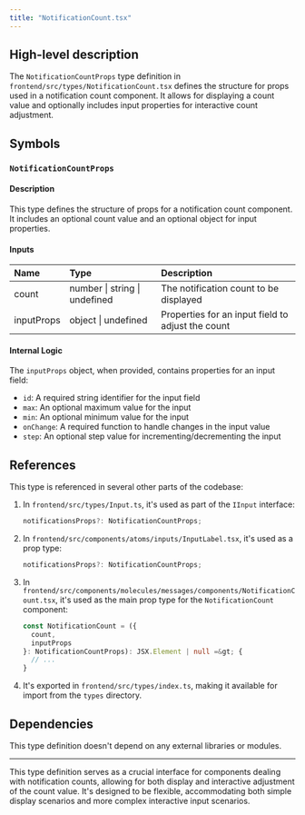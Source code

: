 ```yaml
---
title: "NotificationCount.tsx"
---
```


## High-level description
The `NotificationCountProps` type definition in `frontend/src/types/NotificationCount.tsx` defines the structure for props used in a notification count component. It allows for displaying a count value and optionally includes input properties for interactive count adjustment.

## Symbols

### `NotificationCountProps`
#### Description
This type defines the structure of props for a notification count component. It includes an optional count value and an optional object for input properties.

#### Inputs
| Name | Type | Description |
|:-----|:-----|:------------|
| count | number \| string \| undefined | The notification count to be displayed |
| inputProps | object \| undefined | Properties for an input field to adjust the count |

#### Internal Logic
The `inputProps` object, when provided, contains properties for an input field:
- `id`: A required string identifier for the input field
- `max`: An optional maximum value for the input
- `min`: An optional minimum value for the input
- `onChange`: A required function to handle changes in the input value
- `step`: An optional step value for incrementing/decrementing the input

## References
This type is referenced in several other parts of the codebase:

1. In `frontend/src/types/Input.ts`, it's used as part of the `IInput` interface:
   ```typescript
   notificationsProps?: NotificationCountProps;
   ```

2. In `frontend/src/components/atoms/inputs/InputLabel.tsx`, it's used as a prop type:
   ```typescript
   notificationsProps?: NotificationCountProps;
   ```

3. In `frontend/src/components/molecules/messages/components/NotificationCount.tsx`, it's used as the main prop type for the `NotificationCount` component:
   ```typescript
   const NotificationCount = ({
     count,
     inputProps
   }: NotificationCountProps): JSX.Element | null =&gt; {
     // ...
   }
   ```

4. It's exported in `frontend/src/types/index.ts`, making it available for import from the `types` directory.

## Dependencies
This type definition doesn't depend on any external libraries or modules.

---

This type definition serves as a crucial interface for components dealing with notification counts, allowing for both display and interactive adjustment of the count value. It's designed to be flexible, accommodating both simple display scenarios and more complex interactive input scenarios.
